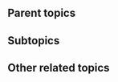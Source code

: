 {{subpages}}

==Parent topics==
{{r|religion}}

==Subtopics==
{{r|Aum Shinrikyo}}
{{r|Heaven's Gate}}
{{r|Scientology}}

==Other related topics==
<!-- List topics here that are related to this topic, but neither wholly include it nor are wholly included by it. -->